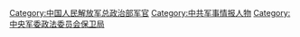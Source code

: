 [[Category:中国人民解放军总政治部军官|Category:中国人民解放军总政治部军官]]
[[Category:中共军事情报人物|Category:中共军事情报人物]]
[[Category:中央军委政法委员会保卫局|Category:中央军委政法委员会保卫局]]